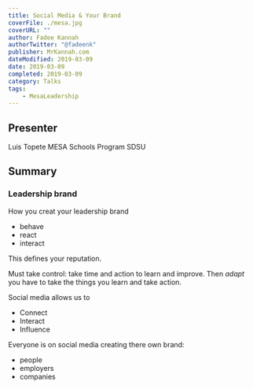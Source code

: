 ---
title: Social Media & Your Brand
coverFile: ./mesa.jpg
coverURL: ""
author: Fadee Kannah
authorTwitter: "@fadeenk"
publisher: MrKannah.com
dateModified: 2019-03-09
date: 2019-03-09
completed: 2019-03-09
category: Talks
tags:
    - MesaLeadership
---

## Presenter

Luis Topete MESA Schools Program SDSU

## Summary

### Leadership brand
How you creat your leadership brand
- behave
- react
- interact

This defines your reputation.

Must take control: take time and action to learn and improve. Then *adapt* you have to take the things you learn and take action. 

Social media allows us to
- Connect
- Interact
- Influence

Everyone is on social media creating there own brand:
- people
- employers
- companies 

